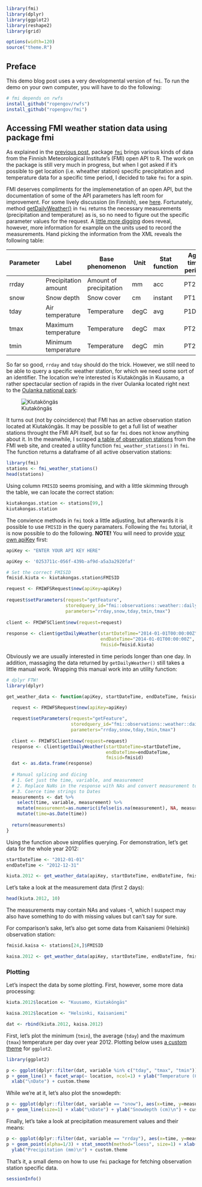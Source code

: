 ```r
library(fmi)
library(dplyr)
library(ggplot2)
library(reshape2)
library(grid)

options(width=120)
source("theme.R")
```

## Preface

This demo blog post uses a very developmental version of `fmi`. To run the demo
on your own computer, you will have to do the following:

```r
# fmi depends on rwfs
install_github("ropengov/rwfs")
install_github("ropengov/fmi")
```

## Accessing FMI weather station data using package fmi

As explained in the [previous post](https://ropengov.github.io/general/2014/09/30/fmi/), 
package [`fmi`](https://github.com/rOpenGov/fmi) brings various kinds of data
from the Finnish Meteorological Institute's (FMI) open API to R. The work on the
package is still very much in progress, but when I got asked if it's 
possible to get location (i.e. wheather station) specific precipitation and 
temperature data for a specific time period, I decided to take `fmi` for a spin.

FMI deserves compliments for the implemenetation of an open API, but the 
documentation of some of the API parameters has left room for improvement. 
For some lively discussion (in Finnish), see [here](https://www.facebook.com/groups/fi.okfn/permalink/10152804124115628/).
Fortunately, method [getDailyWeather()](https://github.com/rOpenGov/fmi/blob/master/vignettes/fmi_tutorial.md#automated-request) in `fmi` returns the necessary 
measurements (precipitation and temperature) as is, so no need to figure out the
specific parameter values for the request. A 
[little more digging](http://data.fmi.fi/fmi-apikey/cdc84a28-60b7-44c3-ad5d-442d34edc435/meta?observableProperty=observation&param=rrday,tday,snow,tmin,tmax&language=eng) 
does reveal, however, more information for example on the units used to record the
measurements. Hand picking the information from the XML reveals the following
table:

| Parameter | Label | Base phenomenon | Unit | Stat function | Agg time period |
|-----------|-------|-----------------|------|---------------|-----------------|
| rrday | Precipitation amount | Amount of precipitation | mm | acc | PT24H|
| snow | Snow depth | Snow cover | cm | instant | PT1M |
| tday | Air temperature | Temperature | degC | avg | P1D |
| tmax | Maximum temperature | Temperature | degC | max | PT24H |
| tmin | Minimum temperature | Temperature | degC | min | PT24H |

So far so good, `rrday` and `tday` should do the trick. However, we still need
to be able to query a specific weather station, for which we need some sort of
an identifier. The location we're interested is Kiutaköngäs in Kuusamo, a rather
spectacular section of rapids in the river Oulanka located right next to the 
[Oulanka national park](https://en.wikipedia.org/wiki/Oulanka_National_Park):

![Kiutaköngäs](http://static.panoramio.com/photos/large/1735117.jpg)

It turns out (not by coincidence) that FMI has an active observation station 
located at Kiutaköngäs. It may be possible to get a full list of weather 
stations throught the FMI API itself, but so far `fmi` does not know anything 
about it. In the meanwhile, I scraped 
[a table of observation stations](http://en.ilmatieteenlaitos.fi/observation-stations) 
from the FMI web site, and created a utility function `fmi_weather_stations()` 
in `fmi`. The function returns a dataframe of all active observation stations:

```r
library(fmi)
stations <- fmi_weather_stations() 
head(stations)
```

Using column `FMISID` seems promising, and with a little skimming through the
table, we can locate the correct station:

```r
kiutakongas.station <- stations[99,]
kiutakongas.station
```

The convience methods in `fmi` took a little adjusting, but afterwards it is
possible to use `FMISID` in the query paramaters. Following the `fmi` tutorial,
it is now possible to do the following. **NOTE!** You will need to provide
[your own apiKey](http://en.ilmatieteenlaitos.fi/open-data-manual-fmi-wfs-services) first:

```r
apiKey <- "ENTER YOUR API KEY HERE"
```

```r
apiKey <- '0253711c-056f-439b-af9d-a5a3a2920faf'
```


```r

# Set the correct FMISID
fmisid.kiuta <- kiutakongas.station$FMISID

request <- FMIWFSRequest$new(apiKey=apiKey)
  
request$setParameters(request="getFeature",
                      storedquery_id="fmi::observations::weather::daily::timevaluepair",
                      parameters="rrday,snow,tday,tmin,tmax")
  
client <- FMIWFSClient$new(request=request)
  
response <- client$getDailyWeather(startDateTime="2014-01-01T00:00:00Z",
                                   endDateTime="2014-01-01T00:00:00Z",
                                   fmisid=fmisid.kiuta)

```

Obviously we are usually interested in time periods longer than one day. In
addition, massaging the data returned by `getDailyWeather()` still takes a
little manual work. Wrapping this manual work into an utility function:

```r
# dplyr FTW!
library(dplyr)

get_weather_data <- function(apiKey, startDateTime, endDateTime, fmisid) {

  request <- FMIWFSRequest$new(apiKey=apiKey)
  
  request$setParameters(request="getFeature",
                        storedquery_id="fmi::observations::weather::daily::timevaluepair",
                        parameters="rrday,snow,tday,tmin,tmax")
  
  client <- FMIWFSClient$new(request=request)
  response <- client$getDailyWeather(startDateTime=startDateTime,
                                     endDateTime=endDateTime,
                                     fmisid=fmisid)
  dat <- as.data.frame(response)
  
  # Manual splicing and dicing
  # 1. Get just the time, variable, and measurement
  # 2. Replace NaNs in the response with NAs and convert measurement to numeric
  # 3. Coerce time strings to Dates
  measurements <- dat %>%
    select(time, variable, measurement) %>%
    mutate(measurement=as.numeric(ifelse(is.na(measurement), NA, measurement))) %>%
    mutate(time=as.Date(time))
  
  return(measurements)
}
```

Using the function above simplifies querying. For demonstration, let's
get data for the whole year 2012:

```r
startDateTime <- "2012-01-01"
endDateTime <- "2012-12-31"

kiuta.2012 <- get_weather_data(apiKey, startDateTime, endDateTime, fmisid.kiuta)
```

Let's take a look at the measurement data (first 2 days):
```r
head(kiuta.2012, 10)
```

The measurements may contain NAs and values -1, which I suspect may also have
something to do with missing values but can't say for sure.

For comparison's sake, let's also get some data from Kaisaniemi (Helsinki)
observation station:

```r
fmisid.kaisa <- stations[24,]$FMISID

kaisa.2012 <- get_weather_data(apiKey, startDateTime, endDateTime, fmisid.kaisa)
```

### Plotting

Let's inspect the data by some plotting. First, however, some more data
processing:

```r
kiuta.2012$location <- "Kuusamo, Kiutaköngäs"

kaisa.2012$location <- "Helsinki, Kaisaniemi"

dat <- rbind(kiuta.2012, kaisa.2012)
```

First, let's plot the minimum (`tmin`), the average (`tday`) and the maximum (`tmax`) 
temperature per day over year 2012. Plotting below uses 
[a custom theme](/figs/2014-12-30-fmi-stations/theme.R) for `ggplot2`.

```r
library(ggplot2)

p <- ggplot(dplyr::filter(dat, variable %in% c("tday", "tmax", "tmin")), aes(x=time, y=measurement, color=variable))
p + geom_line() + facet_wrap(~ location, ncol=1) + ylab("Temperature (C)\n") +
  xlab("\nDate") + custom.theme
```

While we're at it, let's also plot the snowdepth:

```r
p <- ggplot(dplyr::filter(dat, variable == "snow"), aes(x=time, y=measurement, color=location))
p + geom_line(size=1) + xlab("\nDate") + ylab("Snowdepth (cm)\n") + custom.theme
```

Finally, let's take a look at precipitation measurement values and their means:

```r
p <- ggplot(dplyr::filter(dat, variable == "rrday"), aes(x=time, y=measurement, color=location))
p + geom_point(alpha=1/3) + stat_smooth(method="loess", size=1) + xlab("\nDate") + 
  ylab("Precipitation (mm)\n") + custom.theme
```

That's it, a small demo on how to use `fmi` package for fetching observation
station specific data.

```r
sessionInfo()
```

